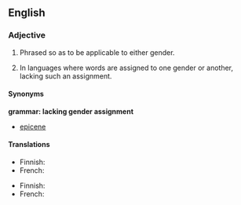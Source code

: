 ==English==

===Adjective===
{{en-adj|pos=[[gender]]-[[neutral]]}}

# Phrased so as to be applicable to either gender.
# {{grammar}} In languages where words are assigned to one gender or another, lacking such an assignment.

====Synonyms====
'''grammar: lacking gender assignment'''
* [[epicene]]

====Translations====
{{trans-top|applicable to either gender}}
* Finnish: {{t-|fi|sukupuolineutraali}}
* French: {{t+|fr|unigenre}}
{{trans-mid}}
{{trans-bottom}}

{{trans-top|grammar: lacking gender assignment}}
* Finnish: {{t-|fi|suvuton}}
* French: {{t+|fr|épicène}}
{{trans-mid}}
{{trans-bottom}}